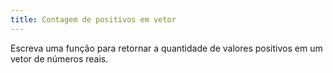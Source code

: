 ```yaml
---
title: Contagem de positivos em vetor
---
```

::: {#exr-0075}
Escreva uma função para retornar a quantidade de valores positivos em um vetor de números reais.

<!-- @sol-0075 -->
:::
